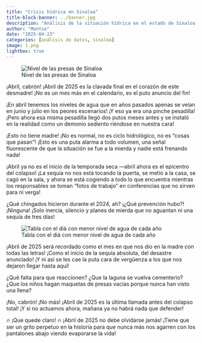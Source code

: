 ```yaml
---
title: "Crisis hídrica en Sinaloa"
title-block-banner: ../banner.jpg
description: "Análisis de la situación hídrica en el estado de Sinaloa."
author: "Montse"
date: "2025-04-23"
categories: [análisis de datos, sinaloa]
image: 1.png
lightbox: true
---
```


![Nivel de las presas de Sinaloa](1.png){group="my-gallery"}

¡Abril, cabrón! ¡Abril de 2025 es la clavada final en el corazón de este desmadre! ¡No es un mes más en el calendario, es el puto anuncio del fin!

¡En abril tenemos los niveles de agua que en años pasados apenas se veían en junio y julio en los peores escenarios! ¡Y eso ya era una pinche pesadilla! ¡Pero ahora esa misma pesadilla llegó dos putos meses antes y se instaló en la realidad como un demonio sediento riéndose en nuestra cara!

¡Esto no tiene madre! ¡No es normal, no es ciclo hidrológico, no es “cosas que pasan”!
¡Esto es una puta alarma a todo volumen, una señal fluorescente de que la situación se fue a la mierda y nadie está frenando nada!

¡Abril ya no es el inicio de la temporada seca —abril ahora es el epicentro del colapso!
¡La sequía no nos está tocando la puerta, se metió a la casa, se cagó en la sala, y ahora se está cogiendo a todo lo que encuentra mientras los responsables se toman “fotos de trabajo” en conferencias que no sirven para ni verga!

¿Qué chingados hicieron durante el 2024, ah?
¡¿Qué prevención hubo?!
¡Ninguna! ¡Solo inercia, silencio y planes de mierda que no aguantan ni una sequía de tres días!

![Tabla con el diá con menor nivel de agua de cada año](2.png){group="my-gallery"}

¡Abril de 2025 será recordado como el mes en que nos dio en la madre con todas las letras!
¡Como el inicio de la sequía absoluta, del desastre anunciado!
¡Y ni así se les cae la puta cara de vergüenza a los que nos dejaron llegar hasta aquí!

¿Qué falta para que reaccionen?
¿Que la laguna se vuelva cementerio?
¿Que los niños hagan maquetas de presas vacías porque nunca han visto una llena?

¡No, cabrón! ¡No más! ¡Abril de 2025 es la última llamada antes del colapso total!
¡Y si no actuamos ahora, mañana ya no habrá nada que defender!

🔥 ¡Que quede claro! 🔥
¡Abril de 2025 no debe olvidarse jamás!
¡Tiene que ser un grito perpetuo en la historia para que nunca más nos agarren con los pantalones abajo viendo evaporarse la vida!